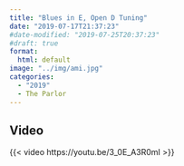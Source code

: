 ```yaml
---
title: "Blues in E, Open D Tuning"
date: "2019-07-17T21:37:23"
#date-modified: "2019-07-25T20:37:23"
#draft: true
format: 
  html: default
image: "../img/ami.jpg"
categories:
  - "2019"
  - The Parlor
---
```


## Video

{{< video https://youtu.be/3_0E_A3R0mI >}}